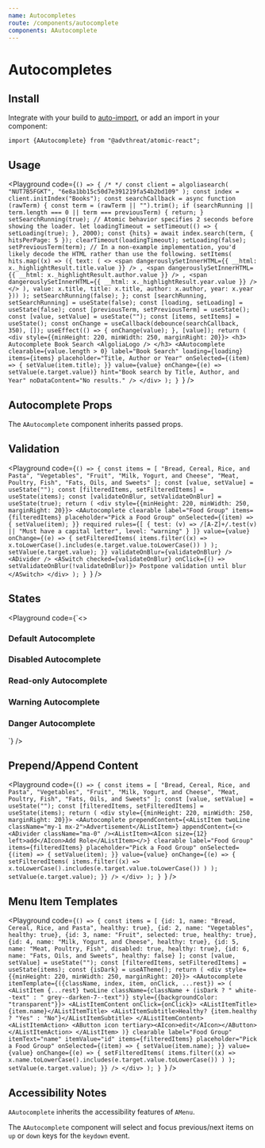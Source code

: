 ```yaml
---
name: Autocompletes
route: /components/autocomplete
components: AAutocomplete
---
```



# Autocompletes

## Install

Integrate with your build to [auto-import](/#integrating), or add an import in your component:

```
import {AAutocomplete} from "@advthreat/atomic-react";
```

## Usage

<Playground
  code={`() => {
/*
*/
  const client = algoliasearch(
    "NUT7B5FGKT",
    "6e8a1bb15c50d7e391219fa54b2bd109"
  );
  const index = client.initIndex("Books");
  const searchCallback = async function (rawTerm) {
    const term = (rawTerm || "").trim();
    if (searchRunning || term.length === 0 || term === previousTerm) {
      return;
    }
    setSearchRunning(true);
    // Atomic behavior specifies 2 seconds before showing the loader.
    let loadingTimeout = setTimeout(() => {
      setLoading(true);
    }, 2000);
    const {hits} = await index.search(term, {
      hitsPerPage: 5
    });
    clearTimeout(loadingTimeout);
    setLoading(false);
    setPreviousTerm(term);
    // In a non-example implementation, you'd likely decode the HTML rather than use the following.
    setItems(
      hits.map((x) => ({
        text: (
          <>
            <span
              dangerouslySetInnerHTML={{
                __html: x._highlightResult.title.value
              }}
            />
            ,
            <span
              dangerouslySetInnerHTML={{
                __html: x._highlightResult.author.value
              }}
            />
            ,
            <span
              dangerouslySetInnerHTML={{
                __html: x._highlightResult.year.value
              }}
            />
          </>
        ),
        value: x.title,
        title: x.title,
        author: x.author,
        year: x.year
      }))
    );
    setSearchRunning(false);
  };
  const [searchRunning, setSearchRunning] = useState(false);
  const [loading, setLoading] = useState(false);
  const [previousTerm, setPreviousTerm] = useState();
  const [value, setValue] = useState("");
  const [items, setItems] = useState();
  const onChange = useCallback(debounce(searchCallback, 350), []);
  useEffect(() => {
    onChange(value);
  }, [value]);
  return (
    <div style={{minHeight: 220, minWidth: 250, marginRight: 20}}>
      <h3>
        Autocomplete Book Search
        <AlgoliaLogo />
      </h3>
      <AAutocomplete
        clearable={value.length > 0}
        label="Book Search"
        loading={loading}
        items={items}
        placeholder="Title, Author or Year"
        onSelected={(item) => {
          setValue(item.title);
        }}
        value={value}
        onChange={(e) => setValue(e.target.value)}
        hint="Book search by Title, Author, and Year"
        noDataContent="No results."
      />
    </div>
  );
}
`}
/>

## Autocomplete Props

The `AAutocomplete` component inherits passed props.

<Props of="AAutocomplete" />

## Validation

<Playground
  code={`() => {
  const items = [
    "Bread, Cereal, Rice, and Pasta",
    "Vegetables",
    "Fruit",
    "Milk, Yogurt, and Cheese",
    "Meat, Poultry, Fish",
    "Fats, Oils, and Sweets"
  ];
  const [value, setValue] = useState("");
  const [filteredItems, setFilteredItems] = useState(items);
  const [validateOnBlur, setValidateOnBlur] = useState(true);
  return (
    <div style={{minHeight: 220, minWidth: 250, marginRight: 20}}>
      <AAutocomplete
        clearable
        label="Food Group"
        items={filteredItems}
        placeholder="Pick a Food Group"
        onSelected={(item) => {
          setValue(item);
        }}
        required
        rules={[
          {
            test: (v) => /[A-Z]+/.test(v) || "Must have a capital letter",
            level: "warning"
          }
        ]}
        value={value}
        onChange={(e) => {
          setFilteredItems(
            items.filter((x) =>
              x.toLowerCase().includes(e.target.value.toLowerCase())
            )
          );
          setValue(e.target.value);
        }}
        validateOnBlur={validateOnBlur}
      />
      <ADivider />
      <ASwitch
        checked={validateOnBlur}
        onClick={() => setValidateOnBlur(!validateOnBlur)}>
        Postpone validation until blur
      </ASwitch>
    </div>
  );
}
`}
/>

## States

<Playground
  code={`<>
  <div style={{minHeight: 220, minWidth: 250, marginRight: 20}}>
    <h3>Default Autocomplete</h3>
    <div>
      <AAutocomplete
        label="Food Group"
        placeholder="Pick a Food Group"
        hint="Hint: Default"
        items={["Bread, Cereal, Rice, and Pasta", "Vegetables", "Fruit", "Milk, Yogurt, and Cheese", "Meat, Poultry, Fish", "Fats, Oils, and Sweets"]}
      />
    </div>
  </div>
  <div style={{minHeight: 220, minWidth: 250, marginRight: 20}}>
    <h3 style={{minWidth: 250}}>Disabled Autocomplete</h3>
    <AAutocomplete
      disabled
      label="Food Group"
      placeholder="Pick a Food Group"
      hint="Hint: Disabled"
      items={["Bread, Cereal, Rice, and Pasta", "Vegetables", "Fruit", "Milk, Yogurt, and Cheese", "Meat, Poultry, Fish", "Fats, Oils, and Sweets"]}
    />
  </div>
  <div style={{minHeight: 220, minWidth: 250, marginRight: 20}}>
    <h3>Read-only Autocomplete</h3>
    <AAutocomplete
      readOnly
      label="Food Group"
      placeholder="Pick a Food Group"
      hint="Hint: Read-only"
      items={["Bread, Cereal, Rice, and Pasta", "Vegetables", "Fruit", "Milk, Yogurt, and Cheese", "Meat, Poultry, Fish", "Fats, Oils, and Sweets"]}
    />
  </div>
  <div style={{minHeight: 220, minWidth: 250, marginRight: 20}}>
    <h3>Warning Autocomplete</h3>
    <AAutocomplete
      label="Food Group"
      placeholder="Pick a Food Group"
      hint="Hint: Warning"
      validationState="warning"
      items={["Bread, Cereal, Rice, and Pasta", "Vegetables", "Fruit", "Milk, Yogurt, and Cheese", "Meat, Poultry, Fish", "Fats, Oils, and Sweets"]}
    />
  </div>
  <div style={{minHeight: 220, minWidth: 250, marginRight: 20}}>
    <h3>Danger Autocomplete</h3>
    <AAutocomplete
      label="Food Group"
      placeholder="Pick a Food Group"
      hint="Hint: Danger"
      validationState="danger"
      items={["Bread, Cereal, Rice, and Pasta", "Vegetables", "Fruit", "Milk, Yogurt, and Cheese", "Meat, Poultry, Fish", "Fats, Oils, and Sweets"]}
    />
  </div>
</>`}
/>

## Prepend/Append Content

<Playground
  code={`() => {
  const items = [
    "Bread, Cereal, Rice, and Pasta",
    "Vegetables",
    "Fruit",
    "Milk, Yogurt, and Cheese",
    "Meat, Poultry, Fish",
    "Fats, Oils, and Sweets"
  ];
  const [value, setValue] = useState("");
  const [filteredItems, setFilteredItems] = useState(items);
  return (
    <div style={{minHeight: 220, minWidth: 250, marginRight: 20}}>
      <AAutocomplete
        prependContent={<AListItem twoLine className="my-1 mx-2">Advertisement</AListItem>}
        appendContent={<><ADivider className="ma-0" /><AListItem><AIcon size={12} left>add</AIcon>Add Role</AListItem></>}
        clearable
        label="Food Group"
        items={filteredItems}
        placeholder="Pick a Food Group"
        onSelected={(item) => {
          setValue(item);
        }}
        value={value}
        onChange={(e) => {
          setFilteredItems(
            items.filter((x) =>
              x.toLowerCase().includes(e.target.value.toLowerCase())
            )
          );
          setValue(e.target.value);
        }}
      />
    </div>
  );
}
`}
/>

## Menu Item Templates

<Playground
  code={`() => {
  const items = [
    {id: 1, name: "Bread, Cereal, Rice, and Pasta", healthy: true},
    {id: 2, name: "Vegetables", healthy: true},
    {id: 3, name: "Fruit", selected: true, healthy: true},
    {id: 4, name: "Milk, Yogurt, and Cheese", healthy: true},
    {id: 5, name: "Meat, Poultry, Fish", disabled: true, healthy: true},
    {id: 6, name: "Fats, Oils, and Sweets", healthy: false}
  ];
  const [value, setValue] = useState("");
  const [filteredItems, setFilteredItems] = useState(items);
  const {isDark} = useATheme();
  return (
    <div style={{minHeight: 220, minWidth: 250, marginRight: 20}}>
      <AAutocomplete
        itemTemplate={({className, index, item, onClick, ...rest}) => (
          <AListItem {...rest} twoLine className={className + (isDark ? " white--text" : " grey--darken-7--text")} style={{backgroundColor: "transparent"}}>
            <AListItemContent onClick={onClick}>
              <AListItemTitle>{item.name}</AListItemTitle>
              <AListItemSubtitle>Healthy? {item.healthy ? "Yes" : "No"}</AListItemSubtitle>
            </AListItemContent>
            <AListItemAction>
              <AButton icon tertiary><AIcon>edit</AIcon></AButton>
            </AListItemAction>
          </AListItem>
        )}
        clearable
        label="Food Group"
        itemText="name"
        itemValue="id"
        items={filteredItems}
        placeholder="Pick a Food Group"
        onSelected={(item) => {
          setValue(item.name);
        }}
        value={value}
        onChange={(e) => {
          setFilteredItems(
            items.filter((x) =>
              x.name.toLowerCase().includes(e.target.value.toLowerCase())
            )
          );
          setValue(e.target.value);
        }}
      />
    </div>
  );
}
`}
/>

## Accessibility Notes

`AAutocomplete` inherits the accessibility features of `AMenu`.

The `AAutocomplete` component will select and focus previous/next items on `up` or `down` keys for the `keydown` event.
